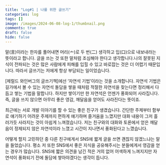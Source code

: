 ```yaml
---
title: "Log#1 | 나를 위한 글쓰기"
categories: log
tags: []
image: /images/2024-06-08-log-1/thumbnail.png
comments: true
draft: false
hide: false
---
```


말(言)이라는 한자를 풀어내면 머리(亠)로 두 번(二) 생각하고 입(口)으로 내보내라는 뜻이라고 합니다. 글을 쓰는 것 또한 말처럼 조심해야 한다고 생각합니다.나의 잘못된 지식이 전파되는 것은 많은 사람에게 피해를 입힐 수 있고 바로잡는 것은 더 어렵기 때문입니다. 따라서 글쓰기는 저에게 항상 부담되는 일이었습니다.

[제럴드 와인버그의 글쓰기책]에선 ‘자연석 기법’이라는 것을 소개합니다. 자연석 기법은 길가에서 볼 수 있는 자연석 돌담을 쌓을 때처럼 적절한 자연석을 찾는다면 정리해서 다듬고 쌓는 기법을 말합니다. 하지만 쌓이기만 한 자연석은 언젠가 풍화되어 사라집니다. 즉, 글을 쓰지 않으면 아무리 좋은 영감, 깨달음을 얻어도 사라진다는 뜻이죠.

최근에는 서로 개발 이야기를 할 수 있는 좋은 친구가 생겼습니다. 간단한 주제부터 함부로 얘기하기 어려운 주제까지 편하게 얘기하며 즐거움을 느꼈지만 대화 내용이 그저 흘러가듯 사라지는 것이 아쉽게 느껴졌습니다. 저는 친구와의 대화와 토론에서 얻은 깨달음이 정제되지 않은 자연석이라 느꼈고 시간이 지나면서 풍화된다고 느꼈습니다.

어떻게 할지 고민하던 중 다른 친구에게서 SNS에 짧게 글을 쓰면 괜찮지 않겠느냐는 말을 들었습니다. 평소 저 또한 SNS에서 좋은 지식을 공유해주시는 분들에게서 영감을 얻는 경우가 많습니다. SNS에 짧은 의견을 남긴 적은 거의 없어 어색하게 느껴지지만 자연석이 풍화되기 전에 돌담에 쌓아야겠다는 생각이 듭니다.